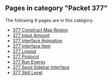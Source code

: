 <!-- DO NOT EDIT BELOW THIS LINE, OR CHANGE THIS COMMENT, CODE AUTOMATICALLY GENERATED BY category.sh -->
== '''Pages in category "Packet 377"''' ==
The following 9 pages are in this category.
* [[377 Construct Map Region]]
* [[377 Input Amount]]
* [[377 Interface Animation]]
* [[377 Interface Item]]
* [[377 Logout]]
* [[377 Protocol]]
* [[377 Run Energy]]
* [[377 Send Sidebar Interface]]
* [[377 Skill Level]]
